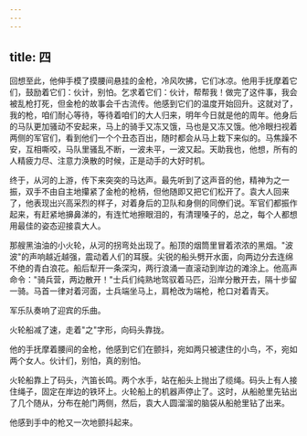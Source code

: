 ```yaml
---
---
---
```

title: 四
---




回想至此，他伸手模了摸腰间悬挂的金枪，冷风吹拂，它们冰凉。他用手抚摩着它们，鼓励着它们：伙计，别怕。乞求着它们：伙计，帮帮我！做完了这件事，我会被乱枪打死，但金枪的故事会千古流传。他感到它们的温度开始回升。这就对了，我的枪，咱们耐心等待，等待着咱们的大人归来，明年今日就是他的周年。他身后的马队更加骚动不安起来，马上的骑手又冻又饿，马也是又冻又饿。他冷眼扫视着两侧的军官们，看到他们一个个丑态百出，随时都会从马上栽下来似的。马焦躁不安，互相嘶咬，马队里骚乱不断，一波未平，一波又起。天助我也，他想，所有的人精疲力尽、注意力涣散的时候，正是动手的大好时机。

终于，从河的上游，传下来突突的马达声。最先听到了这声音的他，精神为之一振，双手不由自主地攥紧了金枪的枪柄，但他随即又把它们松开了。袁大人回来了，他表现出兴高采烈的样子，对着身后的卫队和身侧的同僚们说。军官们都振作起来，有赶紧地擤鼻涕的，有连忙地擦眼泪的，有清理嗓子的，总之，每个人都想用最佳的姿态迎接袁大人。

那艘黑油油的小火轮，从河的拐弯处出现了。船顶的烟筒里冒着浓浓的黑烟。"波波"的声响越近越强，震动着人们的耳膜。尖锐的船头劈开水面，向两边分去连绵不绝的青白浪花。船后犁开一条深沟，两行浪涌一直滚动到岸边的滩涂上。他高声命令："骑兵营，两边散开！"士兵们纯熟地驾驭着马匹，沿岸分散开去，隔十步留一骑。马首一律对着河面，士兵端坐马上，肩枪改为端枪，枪口对着青天。

军乐队奏响了迎宾的乐曲。

火轮船减了速，走着"之"字形，向码头靠拢。

他的手抚摩着腰间的金枪，他感到它们在颤抖，宛如两只被逮住的小鸟，不，宛如两个女人。伙计们，别怕，真的别怕。

火轮船靠上了码头，汽笛长鸣。两个水手，站在船头上抛出了缆绳。码头上有人接住绳子，固定在岸边的铁环上。火轮船上的机器声停止了。这时，从船舱里先钻出了几个随从，分布在舱门两侧，然后，袁大人圆溜溜的脑袋从船舱里钻了出来。

他感到手中的枪又一次地颤抖起来。